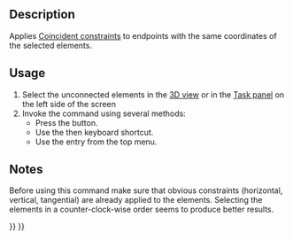 <languages/>
<translate>

<!--T:10-->
{{Docnav
|
|
|[[Sketcher_Workbench|Sketcher]]
|IconL=
|IconR=
|IconC=Workbench_Sketcher.svg
}}

<!--T:14-->
{{VeryImportantMessage|This tool is obsolete, it is not available in {{VersionPlus|0.21}}. Use [[Sketcher_ValidateSketch|Sketcher ValidateSketch]] instead.}}

<!--T:1-->
{{GuiCommand
|Name=Sketcher ConnectLines
|MenuLocation=Sketch → Sketcher tools → Connect edges
|Workbenches=[[Sketcher_Workbench|Sketcher]]
|Shortcut={{KEY|Z}} {{KEY|J}}
|Version=0.15
|SeeAlso=[[Sketcher_ConstrainCoincident|Sketcher ConstrainCoincident]]
}}

==Description== <!--T:2-->

<!--T:6-->
Applies [[Sketcher_ConstrainCoincident|Coincident constraints]] to endpoints with the same coordinates of the selected elements.

==Usage== <!--T:3-->

<!--T:7-->
# Select the unconnected elements in the [[3D_view|3D view]] or in the [[Task_panel|Task panel]] on the left side of the screen
# Invoke the command using several methods:
#* Press the {{Button|[[File:Sketcher_ConnectLines.svg|16px]] [[Sketcher_ConnectLines|Connect edges]]}} button.
#* Use the {{KEY|Z}} then {{KEY|J}} keyboard shortcut.
#* Use the {{MenuCommand|Sketch → Sketcher tools → [[File:Sketcher_ConnectLines.svg|16px]] Connect edges}} entry from the top menu.

==Notes== <!--T:4-->

<!--T:8-->
Before using this command make sure that obvious constraints (horizontal, vertical, tangential) are already applied to the elements.
Selecting the elements in a counter-clock-wise order seems to produce better results.


<!--T:11-->
{{Docnav
|
|
|[[Sketcher_Workbench|Sketcher]]
|IconL=
|IconR=
|IconC=Workbench_Sketcher.svg
}}

</translate>
{{Sketcher_Tools_navi{{#translation:}}}}
{{Userdocnavi{{#translation:}}}}